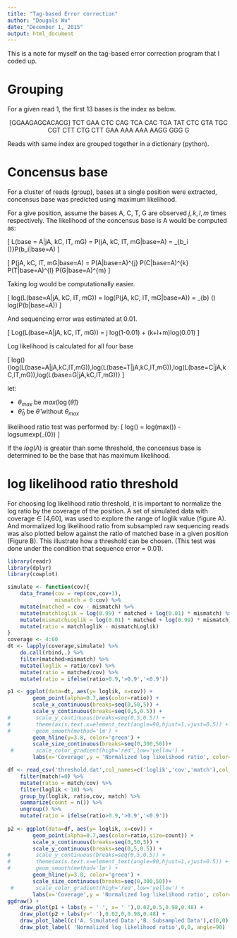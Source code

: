 ```yaml
---
title: "Tag-based Error correction"
author: "Dougals Wu"
date: "December 1, 2015"
output: html_document
---
```


This is a note for myself on the tag-based error correction program that I coded up. 

# Grouping

For a given read 1, the first 13 bases is the index as below.

<center>
[GGAAGAGCACACG] TCT GAA CTC CAG TCA CAC TGA TAT CTC GTA TGC CGT CTT CTG CTT GAA AAA AAA AAGG GGG G
</center>

Reads with same index are grouped together in a dictionary (python).


# Concensus base

For a cluster of reads (group), bases at a single position were extracted, concensus base was predicted using maximum likelihood.

For a give position, assume the bases A, C, T, G are observed $j, k, l, m$ times respectively.  The likelihood of the concensus base is A would be computed as:

\[
L(base = A|jA, kC, lT, mG) = P(jA, kC, lT, mG|base=A) = \prod_{b_i \in (\text{all bases})}P(b_i|base=A)
\]

\[
P(jA, kC, lT, mG|base=A) = P(A|base=A)^{j} \times P(C|base=A)^{k} \times P(T|base=A)^{l} \times P(G|base=A)^{m}
\]

Taking log would be computationally easier.

\[
log(L(base=A|jA, kC, lT, mG)) = log(P(jA, kC, lT, mG|base=A)) = \sum_{b\in{A,C,T,G}} (\text{# of b}) \times log(P(b|base=A))
\]

And sequencing error was estimated at 0.01.

\[
Log(L(base=A|jA, kC, lT, mG)) = j \times log(1-0.01) + (k+l+m)\times log(0.01)
\]

Log likelihood is calculated for all four base 

\[
log(\hat{\theta}) \in \{log(L(base=A|jA,kC,lT,mG)),log(L(base=T|jA,kC,lT,mG)),log(L(base=C|jA,kC,lT,mG)),log(L(base=G|jA,kC,lT,mG))\}
\]

let:

* $\theta_{max}$ be $max(\log(\hat{\theta}))$     
* $\hat{\theta}_{0}$ be $\hat{\theta}$ without $\theta_{max}$

likelihood ratio test was performed by:
\[
log(\Lambda) = log(max(\hat{\theta})) - logsumexp(\hat{\theta}_{0})
\]

If the $log(\Lambda)$ is greater than some threshold, the concensus base is determined to be the base that has maximum likelihood.

  

# log likelihood ratio threshold

For choosing log likelihood ratio threshold, it is important to normalize the log ratio by the coverage of the position. A set of simulated data with coverage $\in$ [4,60], was used to explore the range of loglik value (figure A). And mormalized log likelihood ratio from subsampled raw sequencing reads was also plotted below against the ratio of matched base in a given position (Figure B). This illustrate how a threshold can be chosen. (This test was done under the condition that sequence error = 0.01).

```r
library(readr)
library(dplyr)
library(cowplot)

simulate <- function(cov){
    data_frame(cov = rep(cov,cov+1),
               mismatch = 0:cov) %>%
    mutate(matched = cov - mismatch) %>%
    mutate(matchloglik = log(0.99) * matched + log(0.01) * mismatch) %>%
    mutate(mismatchLoglik = log(0.01) * matched + log(0.99) * mismatch) %>%
    mutate(ratio = matchloglik - mismatchLoglik) 
}
coverage <- 4:60
dt <- lapply(coverage,simulate) %>%
    do.call(rbind,.) %>%
    filter(matched>mismatch) %>%
    mutate(loglik = ratio/cov) %>%
    mutate(ratio = matched/cov) %>%
    mutate(ratio = ifelse(ratio>0.9,'>0.9','<0.9'))

p1 <- ggplot(data=dt, aes(y= loglik, x=cov)) +
        geom_point(alpha=0.7,aes(color=ratio)) +
        scale_x_continuous(breaks=seq(0,50,5)) +
        scale_y_continuous(breaks=seq(0,5,0.5)) +
#        scale_y_continuous(breaks=seq(0,5,0.5)) +
#        theme(axis.text.x=element_text(angle=90,hjust=1,vjust=0.5)) +
#        geom_smooth(method='lm') +
        geom_hline(y=3.8, color='green') +
        scale_size_continuous(breaks=seq(0,300,50))+
 #       scale_color_gradient(high='red',low='yellow') +
        labs(x='Coverage',y = 'Normalized log likelihood ratio', color='Correct base ratio', size = '# of events')
```

```r
df <- read_csv('threshold.dat',col_names=c('loglik','cov','match'),col_type='nnn') %>%
    filter(match!=0) %>%
    mutate(ratio = match/cov) %>%
    filter(loglik < 10) %>%
    group_by(loglik, ratio,cov, match) %>%
    summarize(count = n()) %>%
    ungroup() %>%
    mutate(ratio = ifelse(ratio>0.9,'>0.9','<0.9'))
    
p2 <- ggplot(data=df, aes(y= loglik, x=cov)) +
        geom_point(alpha=0.7,aes(color=ratio,size=count)) +
        scale_x_continuous(breaks=seq(0,50,5)) +
        scale_y_continuous(breaks=seq(0,5,0.5)) +
#        scale_y_continuous(breaks=seq(0,5,0.5)) +
#        theme(axis.text.x=element_text(angle=90,hjust=1,vjust=0.5)) +
#        geom_smooth(method='lm') +
        geom_hline(y=3.8, color='green') +
        scale_size_continuous(breaks=seq(0,300,50))+
 #       scale_color_gradient(high='red',low='yellow') +
        labs(x='Coverage',y = 'Normalized log likelihood ratio', color='Correct base ratio', size = '# of events')
ggdraw() +
    draw_plot(p1 + labs(y = ' ', x= ' '),0.02,0.5,0.98,0.48) +
    draw_plot(p2 + labs(y=' '),0.02,0,0.98,0.48) +
    draw_plot_label(c('A. Simulated Data','B. Subsampled Data'),c(0,0),c(1,0.5)) +
    draw_plot_label( 'Normalized log likelihood ratio',0,0, angle=90)
```
